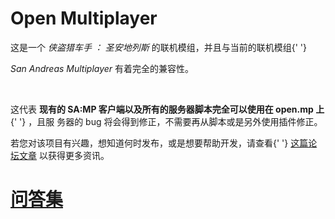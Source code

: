 <h1>Open Multiplayer</h1>

这是一个 <em>侠盗猎车手 ： 圣安地列斯</em> 的联机模组，并且与当前的联机模组{' '}

  <em>San Andreas Multiplayer</em> 有着完全的兼容性。

<br />

这代表 <strong>现有的 SA:MP 客户端以及所有的服务器脚本完全可以使用在 open.mp 上</strong>{' '} ，且服
务器的 bug 将会得到修正，不需要再从脚本或是另外使用插件修正。

若您对该项目有兴趣，想知道何时发布，或是想要帮助开发，请查看{' '}
<a href="https://www.burgershot.gg/showthread.php?tid=99">这篇论坛文章</a> 以获得更多资讯。 <h1>
<a href="/faq">问答集</a> </h1>
